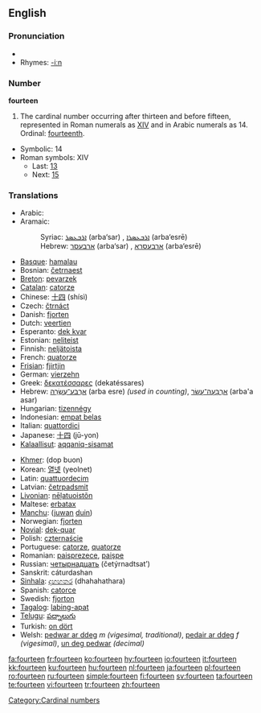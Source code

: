 {{wikipedia}}
==English==

===Pronunciation===
* {{audio|en-us-fourteen.ogg|Audio (US)}}
* Rhymes: [[Rhymes:English:-iːn|-iːn]]

===Number===
'''fourteen'''

# The cardinal number occurring after thirteen and before fifteen, represented in Roman numerals as [[XIV]] and in Arabic numerals as 14.  Ordinal: [[fourteenth]].
* Symbolic: 14
* Roman symbols: XIV
** Last: [[thirteen|13]]
** Next: [[fifteen|15]]

===Translations===
{{rfc-level|Translations at L3+ (AutoFormat would have corrected level of Translations)}}
{{top}}
* Arabic: {{ARchar|[[اربعة عشر]]}} {{unicode|(’arbáʕaʈ ʕášar)}}
* Aramaic:
*: Syriac: [[ܐܪܒܥܣܪ]] (arba‘sar) {{m}}, [[ܐܪܒܥܣܪܐ]] (arba‘esrē) {{f}}
*: Hebrew: [[ארבעסר]] (arba‘sar) {{m}}, [[ארבעסרא]] (arba‘esrē) {{f}}
* [[Basque]]: [[hamalau]]
* Bosnian: [[četrnaest]]
* [[Breton]]: [[pevarzek]]
* [[Catalan]]: [[catorze]]
* Chinese: [[十四]] (shísì)
* Czech: [[čtrnáct]]
* Danish: [[fjorten]]
* Dutch: [[veertien]] {{f}}
* Esperanto: [[dek kvar]]
* Estonian: [[neliteist]]
* Finnish: [[neljätoista]]
* French: [[quatorze]] {{m}}
* [[Frisian]]: [[fjirtjin]]
* German: [[vierzehn]] {{f}}
* Greek: [[δεκατέσσαρες]] (dekatéssares)
* Hebrew: [[ארבע עשרה|אַרְבַּע־עֶשְׂרֵה]] (arba esre) {{f}} ''(used in counting)'', [[ארבעה עשר|אַרְבָּעָה־עָשָׂר]] (arba'a asar) {{m}}
* Hungarian: [[tizennégy]]
* Indonesian: [[empat belas]]
* Italian: [[quattordici]]
* Japanese: [[十四]] (jū-yon)
* [[Kalaallisut]]: [[aqqaniq-sisamat]]
{{mid}}
* [[Khmer]]: {{KMchar|[[ដប់បួន]]}} (dop buon)
* Korean: [[열넷]] (yeolnet)
* Latin: [[quattuordecim]]
* Latvian: [[četrpadsmit]]
* [[Livonian]]: [[nēļatuoistõn]]
* Maltese: [[erbatax]]
* [[Manchu]]: ([[juwan]] [[duin]])
* Norwegian: [[fjorten]]
* [[Novial]]: [[dek-quar]]
* Polish: [[czternaście]]
* Portuguese: [[catorze]], [[quatorze]]
* Romanian: [[paisprezece]], [[paişpe]] {{italbrac|informal}}
* Russian: [[четырнадцать]] (četýrnadtsat’)
* Sanskrit: cáturdashan
* [[Sinhala]]: [[දහහතර]] (dhahahathara)
* Spanish: [[catorce]]
* Swedish: [[fjorton]]
* [[Tagalog]]: [[labing-apat]]
* [[Telugu]]: [[పద్నాలుగు]]
* Turkish: [[on dört]]
* Welsh: [[pedwar ar ddeg]] ''m (vigesimal, traditional)'', [[pedair ar ddeg]] ''f (vigesimal)'', [[un deg pedwar]] ''(decimal)''
{{bottom}}

[[Category:Cardinal numbers]]

[[fa:fourteen]]
[[fr:fourteen]]
[[ko:fourteen]]
[[hy:fourteen]]
[[io:fourteen]]
[[it:fourteen]]
[[kk:fourteen]]
[[ku:fourteen]]
[[hu:fourteen]]
[[nl:fourteen]]
[[ja:fourteen]]
[[pl:fourteen]]
[[ro:fourteen]]
[[ru:fourteen]]
[[simple:fourteen]]
[[fi:fourteen]]
[[sv:fourteen]]
[[ta:fourteen]]
[[te:fourteen]]
[[vi:fourteen]]
[[tr:fourteen]]
[[zh:fourteen]]